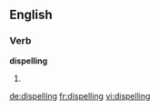 ==English==

===Verb===
'''dispelling'''

# {{present participle of|[[dispel]]}}

[[de:dispelling]]
[[fr:dispelling]]
[[vi:dispelling]]